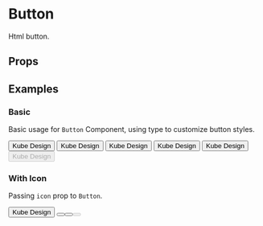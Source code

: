
<Meta title="Components/Button" component={Button} />

# Button

Html button.

## Props
<Props of={Button} />


## Examples

### Basic

Basic usage for ``Button`` Component, using type to customize button styles.

<Preview>
  <Story name="basic buttons">
    <div>
      <Button type="primary">Kube Design</Button>
      <Button type="control">Kube Design</Button>
      <Button>Kube Design</Button>
      <Button type="danger">Kube Design</Button>
      <Button type="flat">Kube Design</Button>
      <Button disabled>Kube Design</Button>
    </div>
  </Story>
</Preview>


### With Icon
Passing ``icon`` prop to ``Button``.

<Preview>
  <Story name="buttons with icon">
    <div>
      <Button icon="add">Kube Design</Button>
      <Button icon="add" />
      <Button icon="add" type="flat" />
      <Button icon="add" disabled />
    </div>
  </Story>
</Preview>
